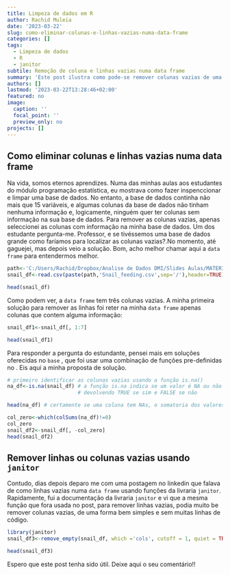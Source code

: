 ```yaml
---
title: Limpeza de dados em R
author: Rachid Muleia
date: '2023-03-22'
slug: como-eliminar-colunas-e-linhas-vazias-numa-data-frame
categories: []
tags:
  - Limpeza de dados
  - R
  - janitor
subtile: Remoção de coluna e linhas vazias numa data frame 
summary: 'Este post ilustra como pode-se remover colunas vazias de uma base de dados usando o R, recorrendo a funções predifinas e funções da livraria `janitor`'
authors: []
lastmod: '2023-03-22T13:28:46+02:00'
featured: no
image:
  caption: ''
  focal_point: ''
  preview_only: no
projects: []
---
```



## Como eliminar colunas e linhas vazias numa data frame

\vspace{0.2in}
Na vida, somos eternos aprendizes. Numa das minhas aulas aos estudantes do módulo programação estatística, eu mostrava como fazer  inspenccionar e limpar uma base de dados. No entanto, a base de dados continha não mais que 15 variáveis, e algumas colunas da base de dados não tinham nenhuma informação e, logicamente, ninguém quer ter colunas sem informação na sua base de dados. Para remover as colunas vazias, apenas seleccionei as colunas com informação na minha base de dados. Um dos estudante pergunta-me. Professor,  e se tivéssemos uma base de dados grande como faríamos para localizar as colunas vazias?.No momento, até gaguejei, mas depois veio a solução.  Bom, acho melhor chamar aqui a `data frame` para entendermos melhor.

```r
path<-'C:/Users/Rachid/Dropbox/Analise de Dados DMI/Slides Aulas/MATERIAL DE AULAS MESTRADO/SLIDES'
snail_df<-read.csv(paste(path,'Snail_feeding.csv',sep='/'),header=TRUE)

head(snail_df)

```
Como podem ver, a `data frame` tem três colunas vazias. A minha primeira solução para remover as linhas foi  reter na minha `data frame` apenas colunas que contem alguma informação:


```r
snail_df1<-snail_df[, 1:7]

head(snail_df1)

```

Para responder a pergunta do estundante, pensei mais em soluções oferecidas no `base` <i class="fab fa-r-project" aria-hidden="true" style="color:#035AA6"></i>, que foi usar uma combinação de funções pre-definidas no <i class="fab fa-r-project" aria-hidden="true" style="color:#035AA6"></i>. Eis aqui a minha proposta de solução.


```r
# primeiro identificar as colunas vazias usando a função is.na()
na_df<-is.na(snail_df) # a função is.na indica se um valor é NA ou não
                       # devolvendo TRUE se sim e FALSE se não

head(na_df) # certamente se uma coluna tem NAs, o somatoria dos valores dessa coluna será deferente de zero, então recorri a função colSums

col_zero<-which(colSums(na_df)!=0)
col_zero
snail_df2<-snail_df[, -col_zero]
head(snail_df2)
```

## Remover linhas ou colunas vazias usando `janitor`

\vspace{0.2in}

Contudo, dias depois deparo me com uma postagem no linkedin <i class="fa-brands fa-linkedin"></i> que falava de como linhas vazias numa `data frame` usando funções da livraria `janitor`. Rapidamente, fui a documentação da livraria `janitor` e vi que a mesma função que fora usada no post, para remover linhas vazias, podia muito be remover colunas vazias, de uma forma bem simples e sem muitas linhas de código. 
 
```r
library(janitor)
snail_df3<-remove_empty(snail_df, which ='cols', cutoff = 1, quiet = TRUE)

head(snail_df3)
```
 
Espero que este post tenha sido útil. Deixe aqui o seu comentário!!
 

<script src="https://utteranc.es/client.js"
        repo="RachidMuleia / RachidMuleia.github.io"
        issue-term="pathname"
        label="Comment"
        theme="github-light"
        crossorigin="anonymous"
        async>
</script>

